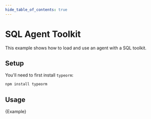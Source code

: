 ```yaml
---
hide_table_of_contents: true
---
```


# SQL Agent Toolkit

This example shows how to load and use an agent with a SQL toolkit.

## Setup

You'll need to first install `typeorm`:

```bash npm2yarn
npm install typeorm
```

## Usage


<CodeBlock language="typescript">{Example}</CodeBlock>
